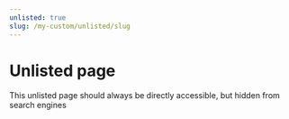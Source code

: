 ```yaml
---
unlisted: true
slug: /my-custom/unlisted/slug
---
```


# Unlisted page

This unlisted page should always be directly accessible, but hidden from search engines
